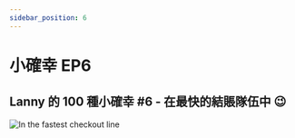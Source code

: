 ```yaml
---
sidebar_position: 6
---
```


# 小確幸 EP6


## Lanny 的 100 種小確幸 #6 - 在最快的結賬隊伍中 😉

![In the fastest checkout line](/img/universe/100/ep6.jpg)
